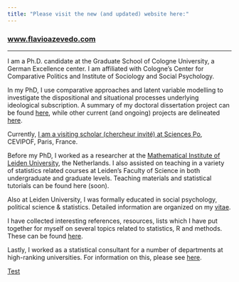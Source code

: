 ```yaml
---
title: "Please visit the new (and updated) website here:"
---
```


### [www.flavioazevedo.com](http://flavioazevedo.com/)

---------------------------

I am a Ph.D. candidate at the Graduate School of Cologne University, a German Excellence center. I am affiliated with Cologne's Center for Comparative Politics and Institute of Sociology and Social Psychology.

In my PhD, I use comparative approaches and latent variable modelling to investigate the dispositional and situational  processes underlying ideological subscription. A summary of my doctoral dissertation project can be found [here](http://flavioazevedo.com/phd), while other current (and ongoing) projects are delineated [here](http://flavioazevedo.com/current).

Currently, [I am a visiting scholar (chercheur invité) at Sciences Po](http://www.cevipof.com/fr/l-equipe/les-chercheurs/chercheurs-invites/bdd/equipe/224), CEVIPOF, Paris, France.

Before my PhD, I worked as a researcher at the [Mathematical Institute of Leiden University](https://www.math.leidenuniv.nl/en/home/), the Netherlands. I also assisted on teaching in a variety of statistics related courses at Leiden’s Faculty of Science in both undergraduate and graduate levels. Teaching materials and statistical tutorials can be found here (soon).

Also at Leiden University, I was formally educated in social psychology, political science & statistics. Detailed information are organized on my [vitae](http://flavioazevedo.com/s/CV.pdf).

I have collected interesting references, resources, lists which I have put together for myself on several topics related to statistics, R and methods. These can be found [here](http://flavioazevedo.com/blog/).

Lastly, I worked as a statistical consultant for a number of departments at high-ranking universities. For information on this, please see [here](http://flavioazevedo.com/statistical-consulting/).


<a href="blog\Test.html">Test</a>
